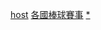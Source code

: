 {{Categories by country|nocat}}

[[Category:國際棒球賽事|host]]
[[Category:各國棒球賽事|]]
[[Category:各國主辦的國際體育賽事|*]]